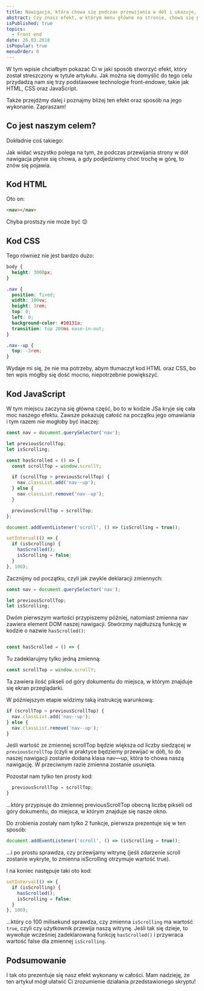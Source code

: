 ```yaml
---
title: Nawigacja, która chowa się podczas przewijania w dół i ukazuje, gdy scrollujemy w górę
abstract: Czy znasz efekt, w którym menu główne na stronie, chowa się przy scrollowaniu w dół i pokazuje, gdy jedziemy w górę? Ten efekt wykonamy!
isPublished: true
topics:
  - Front-end
date: 26.03.2018
isPopular: true
menuOrder: 0
---
```


W tym wpisie chciałbym pokazać Ci w jaki sposób stworzyć efekt, który został streszczony w tytule artykułu. Jak można się domyślić do tego celu przydadzą nam się trzy podstawowe technologie front-endowe, takie jak HTML, CSS oraz JavaScript.

Także przejdźmy dalej i poznajmy bliżej ten efekt oraz sposób na jego wykonanie. Zapraszam!

## Co jest naszym celem?

Dokładnie coś takiego:


<CodePenIframe
  id="BrwGRd"
  title="Nawigacja, która chowa się podczas przewijania w dół i ukazuje, gdy scrollujemy w górę"
/>

Jak widać wszystko polega na tym, że podczas przewijania strony w dół nawigacja płynie się chowa, a gdy podjedziemy choć trochę w górę, to znów się pojawia.

## Kod HTML

Oto on:

```html
<nav></nav>
```

Chyba prostszy nie może być 😌

## Kod CSS

Tego również nie jest bardzo dużo:

```css
body {
  height: 3000px;
}

.nav {
  position: fixed;
  width: 100vw;
  height: 3rem;
  top: 0;
  left: 0;
  background-color: #10131a;
  transition: top 200ms ease-in-out;
}

.nav--up {
  top: -3rem;
}
```

Wydaje mi się, że nie ma potrzeby, abym tłumaczył kod HTML oraz CSS, bo ten wpis mógłby się dość mocno, niepotrzebnie powiększyć.

## Kod JavaScript

W tym miejscu zaczyna się główna część, bo to w kodzie JSa kryje się cała moc naszego efektu. Zawsze pokazuję całość na początku jego omawiania i tym razem nie mogłoby być inaczej:

```js
const nav = document.querySelector('nav');

let previousScrollTop;
let isScrolling;

const hasScrolled = () => {
  const scrollTop = window.scrollY;

  if (scrollTop > previousScrollTop) {
    nav.classList.add('nav--up');
  } else {
    nav.classList.remove('nav--up');
  }

  previousScrollTop = scrollTop;
};

document.addEventListener('scroll', () => (isScrolling = true));

setInterval(() => {
  if (isScrolling) {
    hasScrolled();
    isScrolling = false;
  }
}, 100);
```

Zacznijmy od początku, czyli jak zwykle deklaracji zmiennych:

```js
const nav = document.querySelector('nav');

let previousScrollTop;
let isScrolling;
```

Dwóm pierwszym wartości przypiszemy później, natomiast zmienna nav zawiera element DOM naszej nawigacji. Stwórzmy najdłuższą funkcję w kodzie o nazwie `hasScrolled()`:

```js

const hasScrolled = () => {

```

Tu zadeklarujmy tylko jedną zmienną:

```js
const scrollTop = window.scrollY;
```

Ta zawiera ilość pikseli od góry dokumentu do miejsca, w którym znajduje się ekran przeglądarki.

W późniejszym etapie widzimy taką instrukcję warunkową:

```js
if (scrollTop > previousScrollTop) {
  nav.classList.add('nav--up');
} else {
  nav.classList.remove('nav--up');
}
```

Jeśli wartość ze zmiennej scrollTop będzie większa od liczby siedzącej w `previousScrollTop` (czyli w praktyce będziemy przewijać w dół), to do naszej nawigacji zostanie dodana klasa nav—up, która to chowa naszą nawigację. W przeciwnym razie zmienna zostanie usunięta.

Pozostał nam tylko ten prosty kod:

```js
  previousScrollTop = scrollTop;
}
```

...który przypisuje do zmiennej previousScrollTop obecną liczbę pikseli od góry dokumentu, do miejsca, w którym znajduje się nasze okno.

Do zrobienia zostały nam tylko 2 funkcje, pierwsza prezentuje się w ten sposób:

```js
document.addEventListener('scroll', () => (isScrolling = true));
```

…i po prostu sprawdza, czy przewijamy witrynę (jeśli zdarzenie scroll zostanie wykryte, to zmienna isScrolling otrzymuje wartość true).

I na koniec następuje taki oto kod:

```js
setInterval(() => {
  if (isScrolling) {
    hasScrolled();
    isScrolling = false;
  }
}, 100);
```

…który co 100 milisekund sprawdza, czy zmienna `isScrolling` ma wartość `true`, czyli czy użytkownik przewija naszą witrynę. Jeśli tak się dzieje, to wywołuje wcześniej zadeklarowaną funkcję `hasScrolled()` i przywraca wartość false dla zmiennej `isScrolling`.

## Podsumowanie

I tak oto prezentuje się nasz efekt wykonany w całości. Mam nadzieję, że ten artykuł mógł ułatwić Ci zrozumienie działania przedstawionego skryptu!
